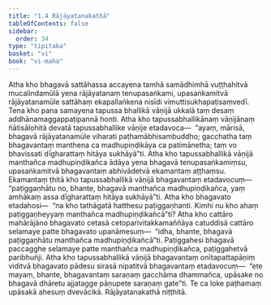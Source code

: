 ```yaml
---
title: "1.4 Rājāyatanakathā"
tableOfContents: false
sidebar:
  order: 34
type: "tipitaka"
basket: "vi"
book: "vi-maha"
---
```



<DynamicBreadcrumb />

<Division number="6" book="vi-maha">

<Paragraph number="21" book="vi-maha">
Atha kho bhagavā sattāhassa accayena tamhā samādhimhā vuṭṭhahitvā mucalindamūlā yena rājāyatanaṃ tenupasaṅkami, upasaṅkamitvā rājāyatanamūle sattāhaṃ ekapallaṅkena nisīdi vimuttisukhapaṭisaṃvedī. Tena kho pana samayena tapussa bhallikā vāṇijā ukkalā taṃ desaṃ addhānamaggappaṭipannā honti. Atha kho tapussabhallikānaṃ vāṇijānaṃ ñātisālohitā devatā tapussabhallike vāṇije etadavoca—  “ayaṃ, mārisā, bhagavā rājāyatanamūle viharati paṭhamābhisambuddho; gacchatha taṃ bhagavantaṃ manthena ca madhupiṇḍikāya ca patimānetha; taṃ vo bhavissati dīgharattaṃ hitāya sukhāyā”ti.
</Paragraph>

<Paragraph number="22" book="vi-maha">
Atha kho tapussabhallikā vāṇijā manthañca madhupiṇḍikañca ādāya yena bhagavā tenupasaṅkamiṃsu, upasaṅkamitvā bhagavantaṃ abhivādetvā ekamantaṃ aṭṭhaṃsu. Ekamantaṃ ṭhitā kho tapussabhallikā vāṇijā bhagavantaṃ etadavocuṃ—  “paṭiggaṇhātu no, bhante, bhagavā manthañca madhupiṇḍikañca, yaṃ amhākaṃ assa dīgharattaṃ hitāya sukhāyā”ti. Atha kho bhagavato etadahosi—  “na kho tathāgatā hatthesu paṭiggaṇhanti. Kimhi nu kho ahaṃ paṭiggaṇheyyaṃ manthañca madhupiṇḍikañcā”ti? Atha kho cattāro mahārājāno bhagavato cetasā cetoparivitakkamaññāya catuddisā cattāro selamaye patte bhagavato upanāmesuṃ—  “idha, bhante, bhagavā paṭiggaṇhātu manthañca madhupiṇḍikañcā”ti. Paṭiggahesi bhagavā paccagghe selamaye patte manthañca madhupiṇḍikañca, paṭiggahetvā paribhuñji.
</Paragraph>

<Paragraph number="23" book="vi-maha">
Atha kho tapussabhallikā vāṇijā bhagavantaṃ onītapattapāṇiṃ viditvā bhagavato pādesu sirasā nipatitvā bhagavantaṃ etadavocuṃ—  “ete mayaṃ, bhante, bhagavantaṃ saraṇaṃ gacchāma dhammañca, upāsake no bhagavā dhāretu ajjatagge pāṇupete saraṇaṃ gate”ti. Te ca loke paṭhamaṃ upāsakā ahesuṃ dvevācikā.

</Paragraph>
</Division>

<Paragraph number="24" type="center" book="vi-maha">
Rājāyatanakathā niṭṭhitā.
</Paragraph>